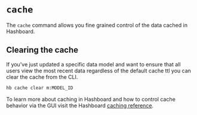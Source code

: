 
# `cache`

The `cache` command allows you fine grained control of the data cached in Hashboard.

## Clearing the cache

If you've just updated a specific data model and want to ensure that all users view the most recent data regardless of the default cache ttl you can clear the cache from the CLI.

```bash copy
hb cache clear m:MODEL_ID
```

To learn more about caching in Hashboard and how to control cache behavior via the GUI visit the Hashboard [caching reference](/docs/data-modeling/caching).
